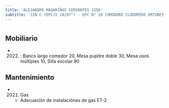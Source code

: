 ```yaml
---
title: 'ALEJANDRO MAGARIÑOS CERVANTES 1556'
subtitle: 'JIN C (EPCJS 18/07°) - EPC N° 18 COMODORO CLODOMIRO URTUBEY'
---
```


#


## Mobiliario

*  (2022) : Banco largo comedor 20, Mesa pupitre doble 30, Mesa usos múltiples 10, Silla escolar 90 





## Mantenimiento

*  (2021) Gas 
    + Adecuación de instalaciónes de gas ET-2



